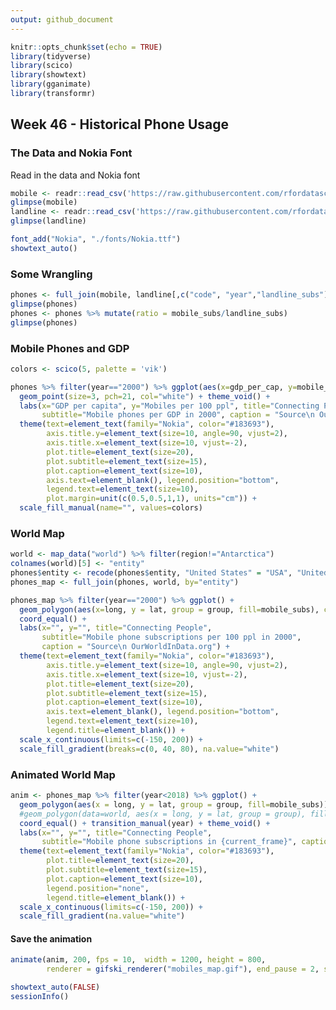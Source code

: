 ```yaml
---
output: github_document
---
```


```r
knitr::opts_chunk$set(echo = TRUE)
library(tidyverse)
library(scico)
library(showtext)
library(gganimate)
library(transformr)
```

## Week 46 - Historical Phone Usage

### The Data and Nokia Font
Read in the data and Nokia font
```r
mobile <- readr::read_csv('https://raw.githubusercontent.com/rfordatascience/tidytuesday/master/data/2020/2020-11-10/mobile.csv')
glimpse(mobile)
landline <- readr::read_csv('https://raw.githubusercontent.com/rfordatascience/tidytuesday/master/data/2020/2020-11-10/landline.csv')
glimpse(landline)

font_add("Nokia", "./fonts/Nokia.ttf")
showtext_auto()
```

### Some Wrangling

```r
phones <- full_join(mobile, landline[,c("code", "year","landline_subs")], by=c("code", "year"))
glimpse(phones)
phones <- phones %>% mutate(ratio = mobile_subs/landline_subs)
glimpse(phones)
```


### Mobile Phones and GDP 

```r
colors <- scico(5, palette = 'vik')

phones %>% filter(year=="2000") %>% ggplot(aes(x=gdp_per_cap, y=mobile_subs, fill=continent)) + 
  geom_point(size=3, pch=21, col="white") + theme_void() + 
  labs(x="GDP per capita", y="Mobiles per 100 ppl", title="Connecting People", 
       subtitle="Mobile phones per GDP in 2000", caption = "Source\n OurWorldInData.org") + 
  theme(text=element_text(family="Nokia", color="#183693"),
        axis.title.y=element_text(size=10, angle=90, vjust=2), 
        axis.title.x=element_text(size=10, vjust=-2), 
        plot.title=element_text(size=20),
        plot.subtitle=element_text(size=15),
        plot.caption=element_text(size=10),
        axis.text=element_blank(), legend.position="bottom", 
        legend.text=element_text(size=10), 
        plot.margin=unit(c(0.5,0.5,1,1), units="cm")) +
  scale_fill_manual(name="", values=colors)
```

### World Map 

```r
world <- map_data("world") %>% filter(region!="Antarctica")
colnames(world)[5] <- "entity"
phones$entity <- recode(phones$entity, "United States" = "USA", "United Kingdom" = "UK")
phones_map <- full_join(phones, world, by="entity")

phones_map %>% filter(year=="2000") %>% ggplot() + 
  geom_polygon(aes(x=long, y = lat, group = group, fill=mobile_subs), color="grey40") + theme_void() +
  coord_equal() +
  labs(x="", y="", title="Connecting People", 
       subtitle="Mobile phone subscriptions per 100 ppl in 2000", 
       caption = "Source\n OurWorldInData.org") + 
  theme(text=element_text(family="Nokia", color="#183693"),
        axis.title.y=element_text(size=10, angle=90, vjust=2), 
        axis.title.x=element_text(size=10, vjust=-2), 
        plot.title=element_text(size=20),
        plot.subtitle=element_text(size=15),
        plot.caption=element_text(size=10),
        axis.text=element_blank(), legend.position="bottom", 
        legend.text=element_text(size=10), 
        legend.title=element_blank()) + 
  scale_x_continuous(limits=c(-150, 200)) +
  scale_fill_gradient(breaks=c(0, 40, 80), na.value="white")
```

### Animated World Map
```r

anim <- phones_map %>% filter(year<2018) %>% ggplot() + 
  geom_polygon(aes(x = long, y = lat, group = group, fill=mobile_subs)) +
  #geom_polygon(data=world, aes(x = long, y = lat, group = group), fill=NA, color="grey40") +
  coord_equal() + transition_manual(year) + theme_void() + 
  labs(x="", y="", title="Connecting People", 
       subtitle="Mobile phone subscriptions in {current_frame}", caption = "Source\n OurWorldInData.org") + 
  theme(text=element_text(family="Nokia", color="#183693"),
        plot.title=element_text(size=20),
        plot.subtitle=element_text(size=15),
        plot.caption=element_text(size=10),
        legend.position="none", 
        legend.title=element_blank()) +
  scale_x_continuous(limits=c(-150, 200)) + 
  scale_fill_gradient(na.value="white")
```

#### Save the animation
```r
animate(anim, 200, fps = 10,  width = 1200, height = 800,
        renderer = gifski_renderer("mobiles_map.gif"), end_pause = 2, start_pause =  2)
```

```r
showtext_auto(FALSE)
sessionInfo()
```